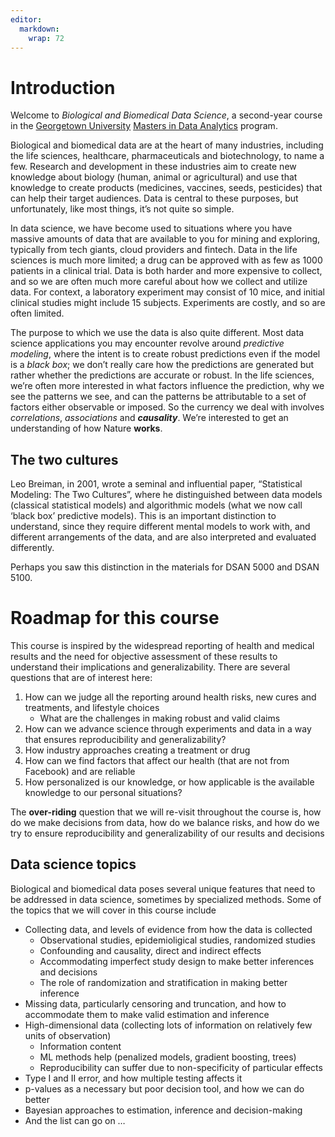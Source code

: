 ```yaml
---
editor: 
  markdown: 
    wrap: 72
---
```


# Introduction {.unnumbered}

Welcome to *Biological and Biomedical Data Science*, a second-year
course in the [Georgetown University](https://www.georgetown.edu)
[Masters in Data Analytics](https://analytics.georgetown.edu) program.

Biological and biomedical data are at the heart of many industries,
including the life sciences, healthcare, pharmaceuticals and
biotechnology, to name a few. Research and development in these
industries aim to create new knowledge about biology (human, animal or
agricultural) and use that knowledge to create products (medicines,
vaccines, seeds, pesticides) that can help their target audiences. Data
is central to these purposes, but unfortunately, like most things, it's
not quite so simple.

In data science, we have become used to situations where you have
massive amounts of data that are available to you for mining and
exploring, typically from tech giants, cloud providers and fintech. Data
in the life sciences is much more limited; a drug can be approved with
as few as 1000 patients in a clinical trial. Data is both harder and
more expensive to collect, and so we are often much more careful about
how we collect and utilize data. For context, a laboratory experiment may consist of 10 mice, and initial clinical studies might include 15 subjects. Experiments are costly, and so are often limited. 

The purpose to which we use the data is also quite different. Most data
science applications you may encounter revolve around *predictive
modeling*, where the intent is to create robust predictions even if the
model is a *black box*; we don't really care how the predictions are
generated but rather whether the predictions are accurate or robust. In
the life sciences, we're often more interested in what factors influence
the prediction, why we see the patterns we see, and can the patterns be
attributable to a set of factors either observable or imposed. So the
currency we deal with involves *correlations*, *associations* and
***causality***. We're interested to get an understanding of how Nature
**works**.

::: callout-note
## The two cultures

Leo Breiman, in 2001, wrote a seminal and influential paper,
"Statistical Modeling: The Two Cultures", where he distinguished between
data models (classical statistical models) and algorithmic models (what
we now call 'black box' predictive models). This is an important
distinction to understand, since they require different mental models to
work with, and different arrangements of the data, and are also
interpreted and evaluated differently.

Perhaps you saw this distinction in the materials for DSAN 5000 and DSAN
5100.
:::

# Roadmap for this course

This course is inspired by the widespread reporting of health and medical results and the need for objective assessment of these results to understand their implications and generalizability.  There are several questions that are of interest here:

1. How can we judge all the reporting around health risks, new cures and treatments, and lifestyle choices
    - What are the challenges in making robust and valid claims
1. How can we advance science through experiments and data in a way that ensures reproducibility and generalizability?
2. How industry approaches creating a treatment or drug
3. How can we find factors that affect our health (that are not from Facebook) and are reliable
4. How personalized is our knowledge, or how applicable is the available knowledge to our personal situations?

::: callout-important
The **over-riding** question that we will re-visit throughout the course is, how do we make decisions from data, how do we balance risks, and how do we try to ensure 
reproducibility and generalizability of our results and decisions
:::

## Data science topics

Biological and biomedical data poses several unique features that need to be addressed in data science, sometimes by specialized methods. Some of the topics that we will cover in this course include 

- Collecting data, and levels of evidence from how the data is collected
  - Observational studies, epidemioligical studies, randomized studies
  - Confounding and causality, direct and indirect effects
  - Accommodating imperfect study design to make better inferences and decisions
  - The role of randomization and stratification in making better inference
- Missing data, particularly censoring and truncation, and how to accommodate them to make valid estimation and inference
- High-dimensional data (collecting lots of information on relatively few units of observation)
  - Information content
  - ML methods help (penalized models, gradient boosting, trees)
  - Reproducibility can suffer due to non-specificity of particular effects
- Type I and II error, and how multiple testing affects it
- p-values as a necessary but poor decision tool, and how we can do better
- Bayesian approaches to estimation, inference and decision-making
- And the list can go on ... 